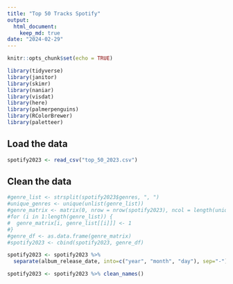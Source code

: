 ```yaml
---
title: "Top 50 Tracks Spotify"
output: 
  html_document: 
    keep_md: true
date: "2024-02-29"
---
```


```r
knitr::opts_chunk$set(echo = TRUE)
```

```r
library(tidyverse)
library(janitor)
library(skimr)
library(naniar)
library(visdat)
library(here)
library(palmerpenguins)
library(RColorBrewer)
library(paletteer)
``` 

## Load the data
```r
spotify2023 <- read_csv("top_50_2023.csv")
```

## Clean the data
```r
#genre_list <- strsplit(spotify2023$genres, ", ")
#unique_genres <- unique(unlist(genre_list))
#genre_matrix <- matrix(0, nrow = nrow(spotify2023), ncol = length(unique_genres), dimnames = list(NULL, unique_genres))
#for (i in 1:length(genre_list)) {
#  genre_matrix[i, genre_list[[i]]] <- 1
#}
#genre_df <- as.data.frame(genre_matrix)
#spotify2023 <- cbind(spotify2023, genre_df)
```

```r
spotify2023 <- spotify2023 %>% 
  separate(album_release_date, into=c("year", "month", "day"), sep="-")
```

```r
spotify2023 <- spotify2023 %>% clean_names()
```



